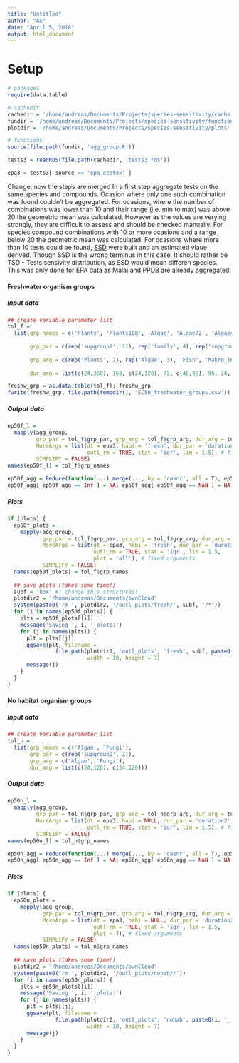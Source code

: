 ```yaml
---
title: "Untitled"
author: "AS"
date: "April 5, 2018"
output: html_document
---
```

# Setup
```r
# packages
require(data.table)

# cachedir
cachedir = '/home/andreas/Documents/Projects/species-sensitivity/cache'
fundir = '/home/andreas/Documents/Projects/species-sensitivity/functions'
plotdir = '/home/andreas/Documents/Projects/species-sensitivity/plots'

# functions
source(file.path(fundir, 'agg_group.R'))
```

```r
tests3 = readRDS(file.path(cachedir, 'tests3.rds'))
```

```r
epa3 = tests3[ source == 'epa_ecotox' ]
```
Change: now the steps are merged
In a first step aggregate tests on the same species and compounds. Ocasion where only one such combination was found couldn't be aggregated. For ocasions, where the number of combinations was lower than 10 and their range (i.e. min to max) was above 20 the geometric mean was calculated. However as the values are verying strongly, they are difficult to assess and should be checked manually. For species compound combinations with 10 or more ocasions and a range below 20 the geometric mean was calculated. For ocasions where more than 10 tests could be found, [SSD](https://edild.github.io/ssd/) were built and an estimated vlaue derived. Though SSD is the wrong terminus in this case. It should rather be TSD - Tests sensivity distribution, as SSD would mean differen species. This was only done for EPA data as Malaj and PPDB are already aggregated.

#### Freshwater organism groups
##### Input data
```r
## create variable parameter list
tol_f =
  list(grp_names = c('Plants', 'Plants168', 'Algae', 'Algae72', 'Algae4896', 'Fish96', 'Makro_Inv24', 'Makro_Inv48', 'Makro_Inv96', 'Makro_Inv', 'Mikro_Inv', 'Daphnia', 'Daphnia48', 'Chironomidae', 'Chironomidae96', 'Insecta24', 'Crustacea96', 'Mollusca4896', 'Amphibia'),
       
       grp_par = c(rep('supgroup2', 11), rep('family', 4), rep('supgroup', 3), 'supgroup2'),
       
       grp_arg = c(rep('Plants', 2), rep('Algae', 3), 'Fish', 'Makro_Inv', 'Makro_Inv', 'Makro_Inv', 'Makro_Inv', 'Mikro_Inv', rep('Daphniidae', 2), rep('Chironomidae', 2), 'Insecta24', 'Crustacea', 'Mollusca', 'Amphibia'),
       
       dur_arg = list(c(24,360), 168, c(24,120), 72, c(48,96), 96, 24, 48, 96, c(24,120), c(24,120), c(24,120), 48, c(24,120), 96, 24, 96, c(48,96), c(24,120)))

freshw_grp = as.data.table(tol_f); freshw_grp
fwrite(freshw_grp, file.path(tempdir(), 'EC50_freshwater_groups.csv'))
```

##### Output data
```r
ep50f_l =
  mapply(agg_group,
         grp_par = tol_f$grp_par, grp_arg = tol_f$grp_arg, dur_arg = tol_f$dur_arg, # variable arguments
         MoreArgs = list(dt = epa3, habi = 'fresh', dur_par = 'duration2',
                         outl_rm = TRUE, stat = 'iqr', lim = 1.5), # fixed arguments
         SIMPLIFY = FALSE)
names(ep50f_l) = tol_f$grp_names

ep50f_agg = Reduce(function(...) merge(..., by = 'casnr', all = T), ep50f_l)
ep50f_agg[ ep50f_agg == Inf ] = NA; ep50f_agg[ ep50f_agg == NaN ] = NA;
```

##### Plots
```r
if (plots) {
  ep50f_plots =
    mapply(agg_group,
           grp_par = tol_f$grp_par, grp_arg = tol_f$grp_arg, dur_arg = tol_f$dur_arg, # variable arguments
           MoreArgs = list(dt = epa3, habi = 'fresh', dur_par = 'duration2',
                           outl_rm = TRUE, stat = 'iqr', lim = 1.5,
                           plot = 'all'), # fixed arguments
           SIMPLIFY = FALSE)
  names(ep50f_plots) = tol_f$grp_names
  
  ## save plots (takes some time!)
  subf = 'box' #! change this structures!
  plotdir2 = '/home/andreas/Documents/ownCloud'
  system(paste0('rm ', plotdir2, '/outl_plots/fresh/', subf, '/*'))
  for (i in names(ep50f_plots)) {
    plts = ep50f_plots[[i]]
    message('Saving ', i, ' plots:')
    for (j in names(plts)) {
      plt = plts[[j]]
      ggsave(plt, filename =
               file.path(plotdir2, 'outl_plots', 'fresh', subf, paste0(i, '_', j, '.png')),
                         width = 10, height = 7)
      message(j)
    }
  }
}
```

#### No habitat organism groups
##### Input data
```r
## create variable parameter list
tol_n = 
  list(grp_names = c('Algae', 'Fungi'),
       grp_par = c(rep('supgroup2', 2)),
       grp_arg = c('Algae', 'Fungi'),
       dur_arg = list(c(24,120), c(24,120)))
```

##### Output data
```r
ep50n_l =
  mapply(agg_group,
         grp_par = tol_n$grp_par, grp_arg = tol_n$grp_arg, dur_arg = tol_n$dur_arg, # variable arguments
         MoreArgs = list(dt = epa3, habi = NULL, dur_par = 'duration2',
                         outl_rm = TRUE, stat = 'iqr', lim = 1.5), # fixed arguments
         SIMPLIFY = FALSE)
names(ep50n_l) = tol_n$grp_names

ep50n_agg = Reduce(function(...) merge(..., by = 'casnr', all = T), ep50n_l)
ep50n_agg[ ep50n_agg == Inf ] = NA; ep50n_agg[ ep50n_agg == NaN ] = NA;
```

##### Plots
```r
if (plots) {
  ep50n_plots =
    mapply(agg_group,
           grp_par = tol_n$grp_par, grp_arg = tol_n$grp_arg, dur_arg = tol_n$dur_arg, # variable arguments
           MoreArgs = list(dt = epa3, habi = NULL, dur_par = 'duration2',
                           outl_rm = TRUE, stat = 'iqr', lim = 1.5,
                           plot = T), # fixed arguments
           SIMPLIFY = FALSE)
  names(ep50n_plots) = tol_n$grp_names
  
  ## save plots (takes some time!)
  plotdir2 = '/home/andreas/Documents/ownCloud'
  system(paste0('rm ', plotdir2, '/outl_plots/nohab/*'))
  for (i in names(ep50n_plots)) {
    plts = ep50n_plots[[i]]
    message('Saving ', i, ' plots:')
    for (j in names(plts)) {
      plt = plts[[j]]
      ggsave(plt, filename =
               file.path(plotdir2, 'outl_plots', 'nohab', paste0(i, '_', j, '.png')),
                         width = 10, height = 7)
      message(j)
    }
  }
}
```
